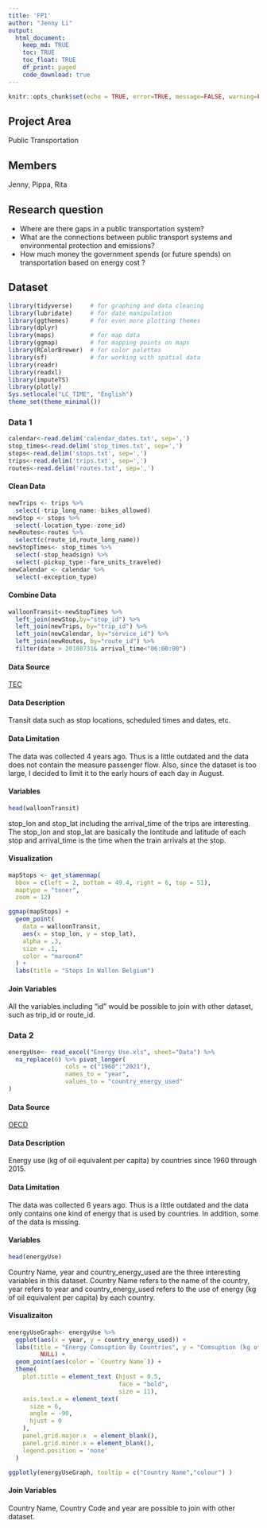 ```yaml
---
title: 'FP1'
author: "Jenny Li"
output: 
  html_document:
    keep_md: TRUE
    toc: TRUE
    toc_float: TRUE
    df_print: paged
    code_download: true
---
```


```r
knitr::opts_chunk$set(echo = TRUE, error=TRUE, message=FALSE, warning=FALSE)
```
## Project Area
Public Transportation

## Members
Jenny, Pippa, Rita


## Research question
- Where are there gaps in a public transportation system?
- What are the connections between public transport systems and    environmental protection and emissions? 
- How much money the government spends (or future spends) on transportation based on energy cost ?

## Dataset
```r
library(tidyverse)     # for graphing and data cleaning
library(lubridate)     # for date manipulation
library(ggthemes)      # for even more plotting themes
library(dplyr)
library(maps)          # for map data
library(ggmap)         # for mapping points on maps
library(RColorBrewer)  # for color palettes
library(sf)            # for working with spatial data
library(readr)
library(readxl)
library(imputeTS)
library(plotly)
Sys.setlocale("LC_TIME", "English")
theme_set(theme_minimal())
```

### Data 1
```r
calendar<-read.delim('calendar_dates.txt', sep=',')
stop_times<-read.delim('stop_times.txt', sep=',')
stops<-read.delim('stops.txt', sep=',')
trips<-read.delim('trips.txt', sep=',')
routes<-read.delim('routes.txt', sep=',')
```

#### Clean Data
```r
newTrips <- trips %>%
  select(-trip_long_name:-bikes_allowed)
newStop <- stops %>% 
  select(-location_type:-zone_id)
newRoutes<-routes %>% 
  select(c(route_id,route_long_name))
newStopTimes<- stop_times %>% 
  select(-stop_headsign) %>% 
  select(-pickup_type:-fare_units_traveled) 
newCalendar <- calendar %>% 
  select(-exception_type)
```

#### Combine Data
```r
walloonTransit<-newStopTimes %>% 
  left_join(newStop,by="stop_id") %>% 
  left_join(newTrips, by="trip_id") %>% 
  left_join(newCalendar, by="service_id") %>% 
  left_join(newRoutes, by="route_id") %>% 
  filter(date > 20180731& arrival_time<"06:00:00")
```

#### Data Source
[TEC](http://gtfs.ovapi.nl/tec/gtfs-tec-latest.zip)

#### Data Description
Transit data such as stop locations, scheduled times and dates, etc.

#### Data Limitation
The data was collected 4 years ago. Thus is a little outdated and the data does not contain the measure passenger flow. Also, since the dataset is too large, I decided to limit it to the early hours of each day in August.

#### Variables
```r
head(walloonTransit)
```

stop_lon and stop_lat including the arrival_time of the trips are interesting. The stop_lon and stop_lat are basically the lontitude and latitude of each stop and arrival_time is the time when the train arrivals at the stop.

#### Visualization
```r
mapStops <- get_stamenmap(
  bbox = c(left = 2, bottom = 49.4, right = 6, top = 51), 
  maptype = "toner",
  zoom = 12)

ggmap(mapStops) +
  geom_point(
    data = walloonTransit,
    aes(x = stop_lon, y = stop_lat),
    alpha = .3,
    size = .1,
    color = "maroon4"
  ) +
  labs(title = "Stops In Wallon Belgium")
```

#### Join Variables
All the variables including "id" would be possible to join with other dataset, such as trip_id or route_id.

### Data 2

```r
energyUse<- read_excel("Energy Use.xls", sheet="Data") %>% 
  na_replace(0) %>% pivot_longer(
                cols = c("1960":"2021"),
                names_to = "year",
                values_to = "country_energy_used"
)
```

#### Data Source
[OECD](https://data.worldbank.org/indicator/EG.USE.PCAP.KG.OE)

#### Data Description
Energy use (kg of oil equivalent per capita) by countries since 1960 through 2015.

#### Data Limitation
The data was collected 6 years ago. Thus is a little outdated and the data only contains one kind of energy that is used by countries. In addition, some of the data is missing.

#### Variables
```r
head(energyUse)
```

Country Name, year and country_energy_used are the three interesting variables in this dataset. Country Name refers to the name of the country, year refers to year and country_energy_used refers to the use of energy (kg of oil equivalent per capita) by each country.

#### Visualizaiton
```r
energyUseGraph<- energyUse %>%
  ggplot(aes(x = year, y = country_energy_used)) +
  labs(title = "Energy Comsuption By Countries", y = "Comsuption (kg of oil equivalent per capita)", x =
         NULL) +
  geom_point(aes(color = `Country Name`)) +
  theme(
    plot.title = element_text (hjust = 0.5,
                               face = "bold",
                               size = 11),
    axis.text.x = element_text(
      size = 6,
      angle = -90,
      hjust = 0
    ),
    panel.grid.major.x  = element_blank(),
    panel.grid.minor.x = element_blank(),
    legend.position = 'none'
  )

ggplotly(energyUseGraph, tooltip = c("Country Name","colour") )
```

#### Join Variables
Country Name, Country Code and year are possible to join with other dataset.